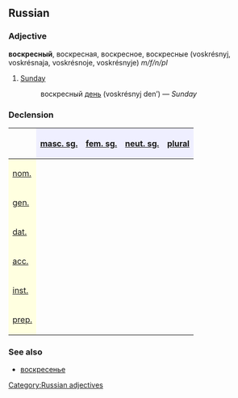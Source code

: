 ==Russian==
[[Category:Russian adjectives]]
===Adjective===
'''воскресный''', воскресная, воскресное, воскресные (voskrésnyj, voskrésnaja, voskrésnoje, voskrésnyje) ''m/f/n/pl''

#[[Sunday]]
#: воскресный [[день]] (voskrésnyj den’) — ''Sunday''

===Declension===
{| border="1" cellpadding="4" cellspacing="0"
!
! style="background-color: #EFEFFF" align="center"|[[masculine|masc. sg.]]
! style="background-color: #EFEFFF" align="center"|[[feminine|fem. sg.]]
! style="background-color: #EFEFFF" align="center"|[[neuter|neut. sg.]]
! style="background-color: #EFEFFF" align="center"|[[plural]]
|-
! style="background-color: #FFFFE0" align="left"|[[nominative case|nom.]]
| align="center"|{{RUchar|воскре́сный}}
| align="center"|{{RUchar|воскре́сная}}
| align="center"|{{RUchar|воскре́сное}}
| align="center"|{{RUchar|воскре́сные}}
|-
! style="background-color: #FFFFE0" align="left"|[[genitive case|gen.]]
| align="center"|{{RUchar|воскре́сного}}
| align="center"|{{RUchar|воскре́сной}}
| align="center"|{{RUchar|воскре́сного}}
| align="center"|{{RUchar|воскре́сных}}
|-
! style="background-color: #FFFFE0" align="left"|[[dative case|dat.]]
| align="center"|{{RUchar|воскре́сному}}
| align="center"|{{RUchar|воскре́сной}}
| align="center"|{{RUchar|воскре́сному}}
| align="center"|{{RUchar|воскре́сным}}
|-
! style="background-color: #FFFFE0" align="left"|[[accusative case|acc.]]
| align="center"|{{RUchar|воскре́сный,</br>воскре́сного}}
| align="center"|{{RUchar|воскре́сную}}
| align="center"|{{RUchar|воскре́сное}}
| align="center"|{{RUchar|воскре́сные,</br>воскре́сных}}
|-
! style="background-color: #FFFFE0" align="left"|[[instrumental case|inst.]]
| align="center"|{{RUchar|воскре́сным}}
| align="center"|{{RUchar|воскре́сной,</br>воскре́сною}}
| align="center"|{{RUchar|воскре́сным}}
| align="center"|{{RUchar|воскре́сными}}
|-
! style="background-color: #FFFFE0" align="left"|[[prepositional case|prep.]]
| align="center"|{{RUchar|о воскре́сном}}
| align="center"|{{RUchar|о воскре́сной}}
| align="center"|{{RUchar|о воскре́сном}}
| align="center"|{{RUchar|о воскре́сных}}
|}

===See also===
*[[воскресенье]]